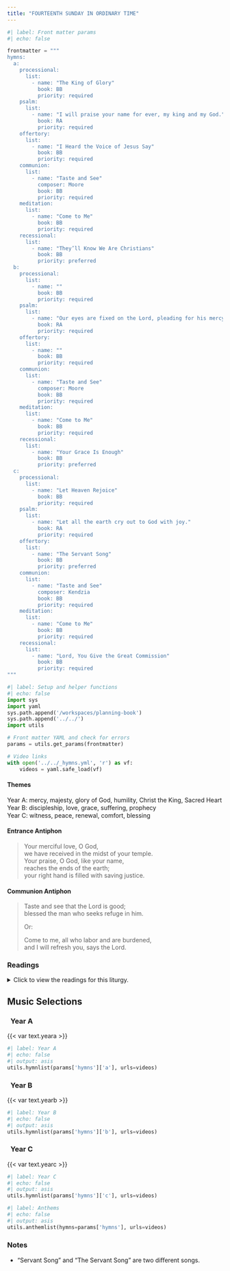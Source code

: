 ```yaml
---
title: "FOURTEENTH SUNDAY IN ORDINARY TIME"
---
```


```python
#| label: Front matter params
#| echo: false

frontmatter = """
hymns:
  a:
    processional:
      list:
        - name: "The King of Glory"
          book: BB
          priority: required
    psalm:
      list:
        - name: "I will praise your name for ever, my king and my God."
          book: RA
          priority: required
    offertory:
      list:
        - name: "I Heard the Voice of Jesus Say"
          book: BB
          priority: required
    communion:
      list:
        - name: "Taste and See"
          composer: Moore
          book: BB
          priority: required
    meditation:
      list:
        - name: "Come to Me"
          book: BB
          priority: required
    recessional:
      list:
        - name: "They’ll Know We Are Christians"
          book: BB
          priority: preferred
  b:
    processional:
      list:
        - name: ""
          book: BB
          priority: required
    psalm:
      list:
        - name: "Our eyes are fixed on the Lord, pleading for his mercy."
          book: RA
          priority: required
    offertory:
      list:
        - name: "" 
          book: BB
          priority: required
    communion:
      list:
        - name: "Taste and See"
          composer: Moore
          book: BB
          priority: required
    meditation:
      list:
        - name: "Come to Me"
          book: BB
          priority: required
    recessional:
      list:
        - name: "Your Grace Is Enough"
          book: BB
          priority: preferred
  c:
    processional:
      list:
        - name: "Let Heaven Rejoice"
          book: BB
          priority: required
    psalm:
      list:
        - name: "Let all the earth cry out to God with joy."
          book: RA
          priority: required
    offertory:
      list:
        - name: "The Servant Song"
          book: BB
          priority: preferred
    communion:
      list:
        - name: "Taste and See"
          composer: Kendzia
          book: BB
          priority: required
    meditation:
      list:
        - name: "Come to Me"
          book: BB
          priority: required
    recessional:
      list:
        - name: "Lord, You Give the Great Commission"
          book: BB
          priority: required
"""
```

```python
#| label: Setup and helper functions
#| echo: false
import sys
import yaml
sys.path.append('/workspaces/planning-book')
sys.path.append('../../')
import utils

# Front matter YAML and check for errors
params = utils.get_params(frontmatter)

# Video links
with open('../../_hymns.yml', 'r') as vf:
    videos = yaml.safe_load(vf)
```

:::  {.red}
#### **Themes**
:::

[Year A:]{.red} mercy, majesty, glory of God, humility, Christ the
King, Sacred Heart  
[Year B:]{.red} discipleship, love, grace, suﬀering, prophecy  
[Year C:]{.red} witness, peace, renewal, comfort, blessing  

:::  {.red}
#### **Entrance Antiphon**
:::

> Your merciful love, O God,  
> we have received in the midst of your temple.  
> Your praise, O God, like your name,  
> reaches the ends of the earth;  
> your right hand is filled with saving justice.  

:::  {.red}
#### **Communion Antiphon**
:::

> Taste and see that the Lord is good;  
> blessed the man who seeks refuge in him.  
>
> [Or:]{.red}  
>
> Come to me, all who labor and are burdened,  
> and I will refresh you, says the Lord.

:::: {.content-visible when-format="html"}
::: {.red}
### Readings
:::

<details>
  <summary>Click to view the readings for this liturgy.</summary>

::: {.red}
### &nbsp; Year A

#### First Reading [Zechariah 9:9-10]{style="float:right" .small}
:::

Thus says the LORD:  
Rejoice heartily, O daughter Zion,  
shout for joy, O daughter Jerusalem!  
See, your king shall come to you;  
a just savior is he,  
meek, and riding on an ass,  
on a colt, the foal of an ass.  
He shall banish the chariot from Ephraim,  
and the horse from Jerusalem;  
the warrior's bow shall be banished,  
and he shall proclaim peace to the nations.  
His dominion shall be from sea to sea,  
and from the River to the ends of the earth.  

***

::: {.red}
#### Responsorial Psalm [Psalm 145:1-2, 8-9, 10-11, 13-14]{style="float:right" .small}
:::

**[℟.]{.red}** **I will praise your name for ever, my king and my God.**  
[Or:]{.red}  
**[℟.]{.red}** **Alleluia.**

I will extol you, O my God and King,  
and I will bless your name forever and ever.  
Every day will I bless you,  
and I will praise your name forever and ever. **[℟.]{.red}**  

The LORD is gracious and merciful,  
slow to anger and of great kindness.  
The LORD is good to all  
and compassionate toward all his works. **[℟.]{.red}**  

Let all your works give you thanks, O LORD,  
and let your faithful ones bless you.  
Let them discourse of the glory of your kingdom  
and speak of your might. **[℟.]{.red}**  

The LORD is faithful in all his words  
and holy in all his works.  
The LORD lifts up all who are falling  
and raises up all who are bowed down. **[℟.]{.red}**  

***

::: {.red}
#### Second Reading [Romans 8:9, 11-13]{style="float:right" .small}
:::

Brothers and sisters:  
You are not in the flesh;  
on the contrary, you are in the spirit,  
if only the Spirit of God dwells in you.  
Whoever does not have the Spirit of Christ does not belong to him.  
If the Spirit of the one who raised Jesus from the dead dwells in you,  
the one who raised Christ from the dead  
will give life to your mortal bodies also,  
through his Spirit that dwells in you.  
Consequently, brothers and sisters,  
we are not debtors to the flesh,  
to live according to the flesh.  
For if you live according to the flesh, you will die,  
but if by the Spirit you put to death the deeds of the body,  
you will live.  

***

::: {.red}
#### Gospel Acclamation [Cf. Matthew 11:25]{style="float:right" .small}
:::

**[℟.]{.red}** **Alleluia, alleluia.**  
Blessed are you, Father, Lord of heaven and earth;  
you have revealed to little ones the mysteries of the kingdom.
 **[℟.]{.red}**  

***

::: {.red}
#### Gospel [Matthew 11:25-30]{style="float:right" .small}
:::

At that time Jesus exclaimed:  
"I give praise to you, Father, Lord of heaven and earth,  
for although you have hidden these things  
from the wise and the learned  
you have revealed them to little ones.  
Yes, Father, such has been your gracious will.  
All things have been handed over to me by my Father.  
No one knows the Son except the Father,  
and no one knows the Father except the Son  
and anyone to whom the Son wishes to reveal him."  

"Come to me, all you who labor and are burdened,  
and I will give you rest.  
Take my yoke upon you and learn from me,  
for I am meek and humble of heart;  
and you will find rest for yourselves.  
For my yoke is easy, and my burden light."  

::: {.centered}
{{< var symbols.cross >}} &nbsp; {{< var symbols.cross >}} &nbsp; {{< var symbols.cross >}}
:::

::: {.red}
### &nbsp; Year B

#### First Reading [Ezekiel 2:2-5]{style="float:right" .small}
:::

As the LORD spoke to me, the spirit entered into me  
and set me on my feet,  
and I heard the one who was speaking say to me:  
Son of man, I am sending you to the Israelites,  
rebels who have rebelled against me;  
they and their ancestors have revolted against me to this very day.  
Hard of face and obstinate of heart  
are they to whom I am sending you.  
But you shall say to them: Thus says the LORD GOD!  
And whether they heed or resist—for they are a rebellious house—  
they shall know that a prophet has been among them.  

***

::: {.red}
#### Responsorial Psalm [Psalm 123:1-2, 2, 3-4]{style="float:right" .small}
:::

**[℟.]{.red}** **Our eyes are fixed on the Lord, pleading for his mercy.**  

To you I lift up my eyes  
who are enthroned in heaven —  
As the eyes of servants  
are on the hands of their masters. **[℟.]{.red}**  

As the eyes of a maid  
are on the hands of her mistress,  
So are our eyes on the LORD, our God,  
till he have pity on us. **[℟.]{.red}**  

Have pity on us, O LORD, have pity on us,  
for we are more than sated with contempt;  
our souls are more than sated  
with the mockery of the arrogant,  
with the contempt of the proud. **[℟.]{.red}**  

***

::: {.red}
#### Second Reading [2 Corinthians 12:7-10]{style="float:right" .small}
:::

Brothers and sisters:  
That I, Paul, might not become too elated,  
because of the abundance of the revelations,  
a thorn in the flesh was given to me, an angel of Satan,  
to beat me, to keep me from being too elated.  
Three times I begged the Lord about this, that it might leave me,  
but he said to me, “My grace is sufficient for you,  
for power is made perfect in weakness.”  
I will rather boast most gladly of my weaknesses,  
in order that the power of Christ may dwell with me.  
Therefore, I am content with weaknesses, insults,  
hardships, persecutions, and constraints,  
for the sake of Christ;  
for when I am weak, then I am strong.  

***

::: {.red}
#### Gospel Acclamation [Cf. Luke 4:18]{style="float:right" .small}
:::

**[℟.]{.red}** **Alleluia, alleluia.**  
The Spirit of the Lord is upon me,  
for he sent me to bring glad tidings to the poor. **[℟.]{.red}**  

***

::: {.red}
#### Gospel [Mark 6:1-6]{style="float:right" .small}
:::

Jesus departed from there and came to his native place, accompanied by his disciples.  
When the sabbath came he began to teach in the synagogue,  
and many who heard him were astonished.  
They said, “Where did this man get all this?  
What kind of wisdom has been given him?  
What mighty deeds are wrought by his hands!  
Is he not the carpenter, the son of Mary,  
and the brother of James and Joses and Judas and Simon?  
And are not his sisters here with us?”  
And they took offense at him.  
Jesus said to them,  
“A prophet is not without honor except in his native place  
and among his own kin and in his own house.”  
So he was not able to perform any mighty deed there,  
apart from curing a few sick people by laying his hands on them.  
He was amazed at their lack of faith.  

::: {.centered}
{{< var symbols.cross >}} &nbsp; {{< var symbols.cross >}} &nbsp; {{< var symbols.cross >}}
:::

::: {.red}
### &nbsp; Year C

#### First Reading [Isaiah 66:10-14c]{style="float:right" .small}
:::

Thus says the LORD:  
 Rejoice with Jerusalem and be glad because of her,  
 all you who love her;  
 exult, exult with her,  
 all you who were mourning over her!  
 Oh, that you may suck fully  
 of the milk of her comfort,  
 that you may nurse with delight  
 at her abundant breasts!  
 For thus says the LORD:  
 Lo, I will spread prosperity over Jerusalem like a river,  
 and the wealth of the nations like an overflowing torrent.  
 As nurslings, you shall be carried in her arms,  
 and fondled in her lap;  
 as a mother comforts her child,  
 so will I comfort you;  
 in Jerusalem you shall find your comfort.  

 When you see this, your heart shall rejoice  
 and your bodies flourish like the grass;  
 the LORD's power shall be known to his servants.  

***

::: {.red}
#### Responsorial Psalm [Psalm 66:1-3, 4-5, 6-7, 16, 20]{style="float:right" .small}
:::

**[℟.]{.red}** **Let all the earth cry out to God with joy.**  

Shout joyfully to God, all the earth,  
sing praise to the glory of his name;  
proclaim his glorious praise.  
Say to God, "How tremendous are your deeds!" **[℟.]{.red}**  

"Let all on earth worship and sing praise to you,  
sing praise to your name!"  
Come and see the works of God,  
his tremendous deeds among the children of Adam. **[℟.]{.red}**  

He has changed the sea into dry land;  
through the river they passed on foot;  
therefore let us rejoice in him.  
He rules by his might forever. **[℟.]{.red}**  

Hear now, all you who fear God, while I declare  
what he has done for me.  
Blessed be God who refused me not  
my prayer or his kindness! **[℟.]{.red}**  

***

::: {.red}
#### Second Reading [Galatians 6:14-18]{style="float:right" .small}
:::

Brothers and sisters:  
May I never boast except in the cross of our Lord Jesus Christ,  
through which the world has been crucified to me,  
and I to the world.  
For neither does circumcision mean anything, nor does uncircumcision,  
but only a new creation.  
Peace and mercy be to all who follow this rule  
and to the Israel of God.  

From now on, let no one make troubles for me;  
for I bear the marks of Jesus on my body.  

The grace of our Lord Jesus Christ be with your spirit,  
brothers and sisters. Amen.  

***

::: {.red}
#### Gospel Acclamation [Colossians 3:15a, 16a]{style="float:right" .small}
:::

**[℟.]{.red}** **Alleluia, alleluia.**  
Let the peace of Christ control your hearts;  
let the word of Christ dwell in you richly. **[℟.]{.red}**  

***

::: {.red}
#### Gospel [Luke 10:1-12, 17-20 or 10:1-9]{style="float:right" .small}
:::

At that time the Lord appointed seventy-two others  
whom he sent ahead of him in pairs  
to every town and place he intended to visit.  
He said to them,  
"The harvest is abundant but the laborers are few;  
so ask the master of the harvest  
to send out laborers for his harvest.  
Go on your way;  
behold, I am sending you like lambs among wolves.  
Carry no money bag, no sack, no sandals;  
and greet no one along the way.  
Into whatever house you enter, first say,  
'Peace to this household.'  
If a peaceful person lives there,  
your peace will rest on him;  
but if not, it will return to you.  
Stay in the same house and eat and drink what is offered to you,  
for the laborer deserves his payment.  
Do not move about from one house to another.  
Whatever town you enter and they welcome you,  
eat what is set before you,  
cure the sick in it and say to them,  
'The kingdom of God is at hand for you.'  
Whatever town you enter and they do not receive you,  
go out into the streets and say,  
'The dust of your town that clings to our feet,  
even that we shake off against you.'  
Yet know this: the kingdom of God is at hand.  
I tell you,  
it will be more tolerable for Sodom on that day than for that town."  

The seventy-two returned rejoicing, and said,  
"Lord, even the demons are subject to us because of your name."  
Jesus said, "I have observed Satan fall like lightning from the sky.  
Behold, I have given you the power to 'tread upon serpents' and scorpions  
and upon the full force of the enemy and nothing will harm you.  
Nevertheless, do not rejoice because the spirits are subject to you,  
but rejoice because your names are written in heaven."  

[Or:]{.red}  

At that time the Lord appointed seventy-two others  
whom he sent ahead of him in pairs  
to every town and place he intended to visit.  
He said to them,  
"The harvest is abundant but the laborers are few;  
so ask the master of the harvest  
to send out laborers for his harvest.  
Go on your way;  
behold, I am sending you like lambs among wolves.  
Carry no money bag, no sack, no sandals;  
and greet no one along the way.  
Into whatever house you enter, first say,  
'Peace to this household.'  
If a peaceful person lives there,  
your peace will rest on him;  
but if not, it will return to you.  
Stay in the same house and eat and drink what is offered to you,  
for the laborer deserves his payment.  
Do not move about from one house to another.  
Whatever town you enter and they welcome you,  
eat what is set before you,  
cure the sick in it and say to them,  
'The kingdom of God is at hand for you.'"  

::: {.centered}
{{< var symbols.cross >}} &nbsp; {{< var symbols.cross >}} &nbsp; {{< var symbols.cross >}}
:::

</details>
::::

::: {.red}
## Music Selections
:::

::: {.titlered}
### &nbsp; Year A
:::
{{< var text.yeara >}}

```python
#| label: Year A
#| echo: false
#| output: asis
utils.hymnlist(params['hymns']['a'], urls=videos)
```

::: {.titlered}
### &nbsp; Year B
:::
{{< var text.yearb >}}

```python
#| label: Year B
#| echo: false
#| output: asis
utils.hymnlist(params['hymns']['b'], urls=videos)
```

::: {.titlered}
### &nbsp; Year C
:::
{{< var text.yearc >}}

```python
#| label: Year C
#| echo: false
#| output: asis
utils.hymnlist(params['hymns']['c'], urls=videos)
```


```python
#| label: Anthems
#| echo: false
#| output: asis
utils.anthemlist(hymns=params['hymns'], urls=videos)
```

::: {.red}
### Notes
:::

* “Servant Song” and “The Servant Song” are two diﬀerent songs.